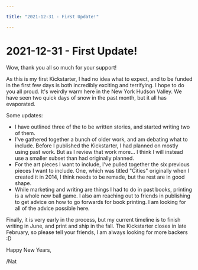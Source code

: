 ```yaml
---

title: "2021-12-31 - First Update!"

---
```


# 2021-12-31 - First Update!

Wow, thank you all so much for your support!

As this is my first Kickstarter, I had no idea what to expect, and to be funded in the first few days is both incredibly exciting and terrifying. I hope to do you all proud. It's weirdly warm here in the New York Hudson Valley. We have seen two quick days of snow in the past month, but it all has evaporated.

Some  updates:

- I have outlined three of the to be written stories, and started writing two of them.
- I've gathered together a bunch of older work, and am debating what to include. Before I published the Kickstarter, I had planned on mostly using past work. But as I review that work more... I think I will instead use a smaller subset than had originally planned.
- For the art pieces I want to include, I've pulled together the six previous pieces I want to include. One, which was titled "Cities" originally when I created it in 2014, I think needs to be remade, but the rest are in good shape.
- While marketing and writing are things I had to do in past books, printing is a whole new ball game. I also am reaching out to friends in publishing to get advice on how to go forwards for book printing. I am looking for all of the advice possible here.

Finally, it is very early in the process, but my current timeline is to finish writing in June, and print and ship in the fall. The Kickstarter closes in late February, so please tell your friends, I am always looking for more backers :D

Happy New Years,

/Nat
